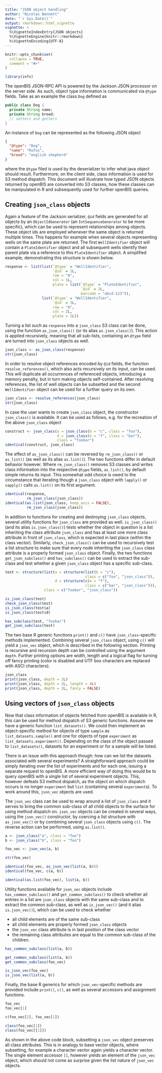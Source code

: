 ```yaml
---
title: "JSON object handling"
author: "Nicolas Bennett"
date: "`r Sys.Date()`"
output: rmarkdown::html_vignette
vignette: >
  %\VignetteIndexEntry{JSON objects}
  %\VignetteEngine{knitr::rmarkdown}
  %\VignetteEncoding{UTF-8}
---
```


```r
knitr::opts_chunk$set(
  collapse = TRUE,
  comment = "#>"
)

library(infx)
```

The openBIS JSON-RPC API is powered by the Jackson JSON processor on the server side. As such, object type information is communicated via `@type` fields. Take as an example the class `Dog` defined as

```java
public class Dog {
  private String name;
  private String breed;
  // setters and getters
}
```

An instance of `Dog` can be represented as the following JSON object

```json
{
  "@type": "Dog",
  "name": "Rufus",
  "breed": "english shepherd"
}
```

where the `@type` filed is used by the deserializer to infer what java object should result. Furthermore, on the client side, class information is used for S3 method dispatch. This document will illustrate how typed JSON objects returned by openBIS are converted into S3 classes, how these classes can be manipulated in R and subsequently used for further openBIS queries.

## Creating `json_class` objects

Again a feature of the Jackson serializer, `@id` fields are generated for all objects by an `ObjectIdGenerator` (an `IntSequenceGenerator` to be more specific), which can be used to represent relationships among objects. These object ids are employed whenever the same object is returned multiple times. This happens for example when several objects representing wells on the same plate are returned. The first `WellIdentifier` object will contain a `PlateIdentifier` object and all subsequent wells identify their parent plate via a reference to this `PlateIdentifier` object. A simplified example, demonstrating this structure is shown below.

```r
response <- list(list(`@type` = "WellIdentifier",
                      `@id` = 1L,
                      row = "A",
                      col = 1L,
                      plate = list(`@type` = "PlateIdentifier",
                                   `@id` = 2L,
                                   barcode = "abcd-123")),
                 list(`@type` = "WellIdentifier",
                      `@id` = 3L,
                      row = "A",
                      col = 2L,
                      plate = 2L))
```

Turning a list such as `response` into a `json_class` S3 class can be done, using the function `as_json_class()` (or its alias `as.json_class()`). This action is applied recursively, meaning that all sub-lists, containing an `@type` field are turned into `json_class` objects as well.

```r
json_class <- as_json_class(response)
str(json_class)
```

In order to resolve object references encoded by `@id` fields, the function `resolve_references()`, which also acts recursively on its input, can be used. This will duplicate all occurrences of referenced objects, introducing a memory penalty, but in turn making objects self-contained. After resolving references, the list of well objects can be subsetted and the second `WellIdentifier` object can be used for a further query on its own.

```r
json_class <- resolve_references(json_class)
str(json_class)
```

In case the user wants to create `json_class` object, the constructor `json_class()` is available. It can be used as follows, e.g. for the recreation of the above `json_class` object

```r
construct <- json_class(a = json_class(b = "c", class = "foo"),
                        d = json_class(e = "f", class = "bar"),
                        class = "foobar")
identical(construct, json_class)
```

The effect of `as_json_class()` can be reversed by `rm_json_class()` or `as_list()` (as well as its alias `as.list()`). The two functions differ in default behavior however. Where `rm_json_class()` removes S3 classes and writes class information into the respective `@type` fields, `as_list()`, by default simple returns its input. This somewhat odd choice is owed to the circumstance that iterating though a `json_class` object with `lapply()` or `sapply()` calls `as.list()` on its first argument.

```r
identical(response,
          rm_json_class(json_class))
identical(as.list(json_class, keep_asis = FALSE),
          rm_json_class(json_class))
```

In addition to functions for creating and destroying `json_class` objects, several utility functions for `json_class` are provided as well. `is_json_class()` (and its alias `is.json_class()`) tests whether the object in question is a list inheriting the class attribute `json_class` and has at least one more class attribute in front of `json_class`, which is expected in last place (within the class vector). Similarly, `check_json_class()` can be used to recursively test a list structure to make sure that every node inheriting the `json_class` class attribute is a properly formed `json_class` object. Finally, the two functions `get_json_subclass()` and `has_subclass()` can be used to extract the sub-class and test whether a given `json_class` object has a specific sub-class.

```r
test <- structure(list(a = structure(list(b = "c"),
                                     class = c("foo", "json_class")),
                       d = structure(c(e = "f"),
                                     class = c("bar", "json_class"))),
                  class = c("foobar", "json_class"))

is_json_class(test)
check_json_class(test)
is_json_class(test$a)
is_json_class(test$d)

has_subclass(test, "foobar")
get_json_subclass(test)
```

The two base R generic functions `print()` and `c()` have `json_class`-specific methods implemented. Combining several `json_class` object, using `c()` will yield a `json_vec` object, which is described in the following section. Printing is recursive and recursion depth can be controlled using the argument `depth`. Further printing options are width, length and a logical flag for turning off fancy printing (color is disabled and UTF box characters are replaced with ASCI characters).

```r
json_class
print(json_class, depth = 2L)
print(json_class, depth = 2L, length = 4L)
print(json_class, depth = 2L, fancy = FALSE)
```

## Using vectors of `json_class` objects

Now that class information of objects fetched from openBIS is available in R, this can be used for method dispatch of S3 generic functions. Assume we have a generic function `list_datasets()`. We could then implement an object-specific method for objects of type `sample` as `list_datasets.sample()` and one for objects of type `experiment` as `list_datasets.experiment()`. Depending on the class of the object passed to `list_datasets()`, datasets for an experiment or for a sample will be listed.

There is an issue with this approach though: how can we list the datasets associated with several experiments? A straightforward approach could be simply iterating over the list of experiments and for each one, issuing a separate request to openBIS. A more efficient way of doing this would be to query openBIS with a single list of several experiment objects. This, however defeats S3 method dispatch, as the object on which dispatch occurs is no longer `experiment` but `list` (containing several `experiment`s). To work around this, `json_vec` objects are used.

The `json_vec` class can be used to wrap around a list of `json_class` and it serves to bring the common sub-class of all child objects to the surface for using method dispatch on. `json_vec` objects can be created in several ways, using the `json_vec()` constructor, by coercing a list structure with `as_json_vec()` or by combining several `json_class` objects using `c()`. The reverse action can be performed, using `as.list()`. 

```r
a <- json_class("a", class = "foo")
b <- json_class("b", class = "foo")

foo_vec <- json_vec(a, b)

str(foo_vec)

identical(foo_vec, as_json_vec(list(a, b)))
identical(foo_vec, c(a, b))

identical(as.list(foo_vec), list(a, b))
```

Utility functions available for `json_vec` objects include `has_common_subclass()` and `get_common_subclass()` to check whether all entries in a list are `json_class` objects with the same sub-class and to extract the common sub-class, as well as `is_json_vec()` (and it alias `is.json_vec()`), which can be used to check whether

  * all child elements are of the same sub-class
  * all child elements are properly formed `json_class` objects
  * the `json_vec` class attribute is in last position of the class vector
  * the remaining class attributes are equal to the common sub-class of the
    children.

```r
has_common_subclass(list(a, b))

get_common_subclass(list(a, b))
get_common_subclass(foo_vec)

is_json_vec(foo_vec)
is_json_vec(list(a, b))
```

Finally, the base R generics for which `json_vec`-specific methods are provided include `print()`, `c()`, as well as several accessors and assignment functions.

```r
foo_vec
foo_vec[1]

c(foo_vec[2], foo_vec[1])

class(foo_vec[1])
class(foo_vec[[1]])
```

As shown in the above code block, subsetting a `json_vec` object preserves all class attributes. This is in analogy to base vector objects, where subsetting, for example a character vector again yields a character vector. The single element accessor `[[`, however yields an element of the `json_vec` object, which should not come as surprise given the list nature of `json_vec` objects.
